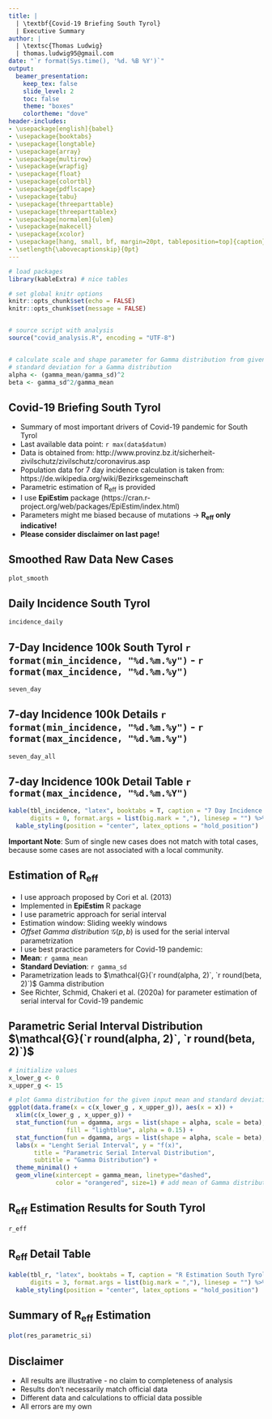 ```yaml
---
title: |
  | \textbf{Covid-19 Briefing South Tyrol}
  | Executive Summary
author: | 
  | \textsc{Thomas Ludwig}
  | thomas.ludwig95@gmail.com
date: "`r format(Sys.time(), '%d. %B %Y')`"
output: 
  beamer_presentation:
    keep_tex: false
    slide_level: 2
    toc: false
    theme: "boxes"
    colortheme: "dove"
header-includes:
- \usepackage[english]{babel}
- \usepackage{booktabs}
- \usepackage{longtable}
- \usepackage{array}
- \usepackage{multirow}
- \usepackage{wrapfig}
- \usepackage{float}
- \usepackage{colortbl}
- \usepackage{pdflscape}
- \usepackage{tabu}
- \usepackage{threeparttable}
- \usepackage{threeparttablex}
- \usepackage[normalem]{ulem}
- \usepackage{makecell}
- \usepackage{xcolor}
- \usepackage[hang, small, bf, margin=20pt, tableposition=top]{caption}
- \setlength{\abovecaptionskip}{0pt}
---
```


```r

# load packages
library(kableExtra) # nice tables

# set global knitr options
knitr::opts_chunk$set(echo = FALSE)
knitr::opts_chunk$set(message = FALSE)


# source script with analysis
source("covid_analysis.R", encoding = "UTF-8")


# calculate scale and shape parameter for Gamma distribution from given mean and
# standard deviation for a Gamma distribution
alpha <- (gamma_mean/gamma_sd)^2
beta <- gamma_sd^2/gamma_mean
```

## Covid-19 Briefing South Tyrol

- Summary of most important drivers of Covid-19 pandemic for South Tyrol
- Last available data point: `r max(data$datum)`
- Data is obtained from: http://www.provinz.bz.it/sicherheit-zivilschutz/zivilschutz/coronavirus.asp
- Population data for 7 day incidence calculation is taken from: https://de.wikipedia.org/wiki/Bezirksgemeinschaft
- Parametric estimation of $\text{R}_\text{eff}$ is provided
- I use **EpiEstim** package (https://cran.r-project.org/web/packages/EpiEstim/index.html)
- Parameters might me biased because of mutations $\rightarrow$ **$\text{R}_\text{eff}$ only indicative!**
- **Please consider disclaimer on last page!**


## Smoothed Raw Data New Cases

```r

plot_smooth

```

## Daily Incidence South Tyrol

```r

incidence_daily

```


## 7-Day Incidence 100k South Tyrol `r format(min_incidence, "%d.%m.%y")` - `r format(max_incidence, "%d.%m.%y")`

```r

seven_day

```

## 7-day Incidence  100k Details `r format(min_incidence, "%d.%m.%y")` - `r format(max_incidence, "%d.%m.%y")`

```r

seven_day_all

```

## 7-day Incidence  100k Detail Table `r format(max_incidence, "%d.%m.%Y")`

```r

kable(tbl_incidence, "latex", booktabs = T, caption = "7 Day Incidence South Tyrol",
      digits = 0, format.args = list(big.mark = ","), linesep = "") %>%
  kable_styling(position = "center", latex_options = "hold_position")

```

**Important Note**: Sum of single new cases does not match with total cases, because some cases are not 
associated with a local community.

## Estimation of $\text{R}_\text{eff}$

- I use approach proposed by Cori et al. (2013)
- Implemented in **EpiEstim** R package
- I use parametric approach for serial interval
- Estimation window: Sliding weekly windows
- *Offset Gamma distribution* $\mathcal{G}(p,\, b)$ is used for the serial interval parametrization
- I use best practice parameters for Covid-19 pandemic:
- **Mean**: `r gamma_mean`
- **Standard Deviation**: `r gamma_sd`
- Parametrization leads to $\mathcal{G}(`r round(alpha, 2)`, `r round(beta, 2)`)$ Gamma distribution
- See Richter, Schmid, Chakeri et al. (2020a) for parameter estimation of serial interval for Covid-19 pandemic

## Parametric Serial Interval Distribution $\mathcal{G}(`r round(alpha, 2)`, `r round(beta, 2)`)$

```r

# initialize values
x_lower_g <- 0
x_upper_g <- 15

# plot Gamma distribution for the given input mean and standard deviation parameters
ggplot(data.frame(x = c(x_lower_g , x_upper_g)), aes(x = x)) + 
  xlim(c(x_lower_g , x_upper_g)) + 
  stat_function(fun = dgamma, args = list(shape = alpha, scale = beta), geom = "area", 
                fill = "lightblue", alpha = 0.15) + 
  stat_function(fun = dgamma, args = list(shape = alpha, scale = beta), size = 1) + 
  labs(x = "Lenght Serial Interval", y = "f(x)", 
       title = "Parametric Serial Interval Distribution",
       subtitle = "Gamma Distribution") +
  theme_minimal() +
  geom_vline(xintercept = gamma_mean, linetype="dashed", 
             color = "orangered", size=1) # add mean of Gamma distribution to plot

```

## $\text{R}_\text{eff}$ Estimation Results for South Tyrol

```r

r_eff

```


## $\text{R}_\text{eff}$ Detail Table

```r

kable(tbl_r, "latex", booktabs = T, caption = "R Estimation South Tyrol",
      digits = 3, format.args = list(big.mark = ","), linesep = "") %>%
  kable_styling(position = "center", latex_options = "hold_position")

```


## Summary of $\text{R}_\text{eff}$ Estimation

```r

plot(res_parametric_si)

```


## Disclaimer

- All results are illustrative - no claim to completeness of analysis
- Results don't necessarily match official data
- Different data and calculations to official data possible
- All errors are my own
